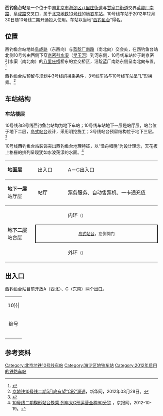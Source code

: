 {{NoteTA
|G1=Railway}}
{{BJ Future infrastructure}}
{{Infobox station
|name = 西钓鱼台
|eng_name = Xidiaoyutai
|linecolour = {{北京地铁颜色|10}}
|image = XIDIAOYUTAI Station Platform 20181201.jpg
|caption = 西钓鱼台站站台
|other_name = 
|country = {{PRC}}
|borough = [[北京市|北京市]][[海淀区|海淀区]][[八里庄街道_(海淀区)|八里庄街道]]与[[甘家口街道|甘家口街道]]交界
|address = [[蓝靛厂南路|蓝靛厂南路]]、[[阜成路|阜成路]]交叉口
|coordinates = {{Coord|39.924026|116.300095|type:railwaystation_region:CN-11_source:GoogleMaps|display=inline,title}}
|elevation = 
|operator = [[北京市地铁运营有限公司|北京市地铁运营有限公司]]
|lines = {{北京地铁线路名|10|SL}}
|distance = 
|platform = 1座[[島式月台|島式月台]]
|tracks = 2条
|connections = 公交站：西钓鱼台、八里庄桥
|structure = 地下车站
|hall = 整体式站厅
|depth = 
|levels = 
|interchange = 
|exits = 2个
|architect = 
|architectural_style = 
|colour = 白色
|type = 
|status = 运营中
|code = 
|built = 
|opened = 2012年12月30日
|pass_year = 
|passengers = 
|trains = 
|station_hours = 
|hours = 
|first = {{北京地铁线路名|10|S}}
:内环：06:11
:外环：05:01
|last = {{北京地铁线路名|10|S}}
:内环：22:20
:内环往{{站|巴沟}}：00:05
:内环往{{站|成寿寺}}：22:44
:外环：21:01
:外环往{{站|车道沟}}：22:46
|adjacent = {{Adjacent stations|system=北京地铁|line=10|left=公主坟|right=慈寿寺|note-left=2.386km|note-mid=距离[[巴沟站|巴沟]]50.559km|note-right=1.214km}}
|route_map = {{Routemap|inline=yes|map=
utSTRf\utSTRg~~ ~~{{rmr|Licon=U|{{stl|北京地铁|公主坟}}}}
utSTR+BSl\utSTR+BSr
utSTR+BSl\utSTR+BSr
utSTRf\utSTRg~~ ~~{{rmr|Licon=D|{{stl|北京地铁|慈寿寺}}}}
}}
}}
'''西钓鱼台站'''是一个位于中国[[北京市|北京市]][[海淀区|海淀区]][[八里庄街道_(海淀区)|八里庄街道]]与[[甘家口街道|甘家口街道]]交界[[蓝靛厂南路|蓝靛厂南路]]、[[阜成路|阜成路]]交叉口，属于[[北京地铁|北京地铁]][[北京地铁10号线|10号线]]的[[地铁车站|地铁车站]]。10号线车站于2012年12月30日随10号线二期开通投入使用。车站以当地“[[西钓鱼台|西钓鱼台]]”得名。

== 位置 ==
西钓鱼台站地处[[阜成路|阜成路]]（东西向）与[[蓝靛厂南路|蓝靛厂南路]]（南北向）交会处，在西钓鱼台站北侧10号线由西侧下穿[[京密引水渠|京密引水渠]]（[[昆玉河|昆玉河]]）到河东侧，10号线车站位于跨京密引水渠（南北向）的[[八里庄桥|八里庄桥]]桥东的立交桥区，沿靛蓝厂南路东侧呈南北向布置。<ref>{{cite web|url=http://www.bjghw.gov.cn/web/static/articles/catalog_14300/article_ff80808123fa497b0124529d88dc0010/ff80808123fa497b0124529d88dc0010.html|title=轨道交通地铁10号线二期公告|date=2009-10-14|accessdate=2012-02-14|publisher=[[北京市规划委员会|北京市规划委员会]]|archive-url=https://web.archive.org/web/20121018191648/http://www.bjghw.gov.cn/web/static/articles/catalog_14300/article_ff80808123fa497b0124529d88dc0010/ff80808123fa497b0124529d88dc0010.html|archive-date=2012-10-18|dead-url=yes}}</ref>

西钓鱼台站预留与规划中3号线的换乘条件，3号线车站与10号线车站呈“L”形换乘。<ref>[http://news.xinhuanet.com/politics/2012-03/28/c_122890080.htm 京地铁10号线二期5月底有望“C形”洞通]{{Dead link|date=2018年6月 |bot=InternetArchiveBot |fix-attempted=no }}，新华网，2012年03月28日。</ref>

== 车站结构 ==
=== 车站楼层 ===
10号线和3号线西钓鱼台站均为地下车站；10号线车站地下一层是站厅层，站台位于地下二层，[[岛式站台|岛式站台]]设计，采用明挖施工；3号线站台预留结构位于地下三层。<ref>{{cite web|url=http://www.bjzdb.gov.cn/jsxx/t1090873.htm|title=10号线二期西钓鱼台站开工|date=2010-04-06|accessdate=2012-02-14|publisher=[[北京市重大项目建设指挥部办公室|北京市重大项目建设指挥部办公室]]|archive-date=2015-09-23|archive-url=https://web.archive.org/web/20150923191411/http://www.bjzdb.gov.cn/jsxx/t1090873.htm|dead-url=yes}}</ref>

10号线西钓鱼台站装饰突出西钓鱼台地理特征，以“渔舟唱晚”为设计理念，天花板上格栅的排列呈现犹如水波荡漾的水面。<ref>[http://www.bjd.com.cn/10bjxw/ss/201210/19/t20121019_3435322.html 10号线二期楔形站台换乘 列车大C形运营全程90分钟] {{Wayback|url=http://www.bjd.com.cn/10bjxw/ss/201210/19/t20121019_3435322.html |date=20140305105920 }}，京报网，2012-10-19。</ref>
{|cellspacing=0 cellpadding=3
|style="border-top:solid 1px gray;border-bottom:solid 1px gray;" width=100|'''地面层'''
|style="border-top:solid 1px gray;border-bottom:solid 1px gray;" width=100|出入口
|style="border-top:solid 1px gray;border-bottom:solid 1px gray;" width=350|A－C出入口
|-
|style="border-bottom:solid 1px gray;"|'''地下一层'''<br />站厅层
|style="border-bottom:solid 1px gray;"|站厅
|style="border-bottom:solid 1px gray;"|票务服务、自动售票机、一卡通充值
|-
|style="border-bottom:solid 1px gray;" rowspan=3|'''地下二层'''<br />站台层
|{{arrow|L}}
|{{北京地铁线路名|10|c}}内环<small>（{{站|慈寿寺}}）</small>
|-
|style="border-right:solid 2px black;border-left:solid 2px black;border-top:solid 2px black;border-bottom:solid 2px black;" colspan=2|<center><small>[[岛式站台|岛式站台]]，左側開门</small></center>
|-
|style="border-bottom:solid 1px gray;"|{{arrow|R}}
|style="border-bottom:solid 1px gray;"|{{北京地铁线路名|10|c}}外环<small>（{{站|公主坟}}）</small>
|}
{{multiple image|align=right|direction=vertical|width=220
|image1=10号线西钓鱼台站公共艺术设计.jpg|caption1=西钓鱼台站C口通道装饰《燕京》公共艺术设计（2016年10月摄）
|image2=Xidiaoyutai Station Hall 20140203.jpg|caption2=西钓鱼台站站厅层（2014年2月摄）
|image3=XIDIAOYUTAI Station Platform 20130701.jpg|caption3=西钓鱼台站岛式站台（2013年7月摄）
}}

{{multiple image|direction=vertical|align=center|width=700
|image1=Concourse panorama of L10 Xidiaoyutai Station (20170504161931).jpg|caption1= <center>站厅全景圖（2017年5月摄）</center>
|image2 =Platform panorama of L10 Xidiaoyutai Station (20170504161752).jpg|caption2 = <center>月台全景圖（2017年5月摄）</center>
}}

== 出入口 ==
西钓鱼台站目前开放A（西北）、C（东南）两个出口。
{| class="wikitable"
| colspan="5" align="center" bgcolor={{北京地铁颜色|10}}|
|-
! 编号 
! 指示 
! 建议前往的目的地
! 图片
! 无障碍设施图片
|-
| {{港鐵出口|A|附=升}} 
| 阜成路 
| 阜成路（北侧）、蓝靛厂南路（东侧）、裕惠大厦、北京市经济管理学校、银都大厦、北京市地质工程勘察院
|[[File:Exit_A,_Xidiaoyutai_Station,_Beijing_Subway.jpg|150px]]
|[[File:Accessible_Elevator_at_Exit_A_of_Xidiaoyutai_Station,_Beijing_Subway.jpg|居中]]
|-
| {{港鐵出口|C}} 
| 蓝靛厂南路 
| 蓝靛厂南路（东侧）、阜成路（南侧）、空军总医院、裕龙国际酒店
|[[File:Exit_C_of_Xidiaoyutai_Station_(20170307181110).jpg|150px]]
|{{n/a}}
|-
| bgcolor="#EEEEEE" colspan=5 | {{港鐵出口|註=升}}
|}

== 参考资料 ==
{{reflist}}

{{commonscat|Xidiaoyutai Station}}

{{北京地铁10号线}}
[[Category:北京地铁10号线车站|Category:北京地铁10号线车站]]
[[Category:海淀区地铁车站|Category:海淀区地铁车站]]
[[Category:2012年启用的铁路车站|Category:2012年启用的铁路车站]]